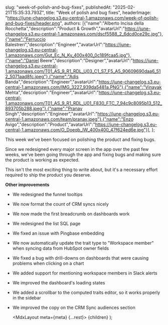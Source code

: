   

  slug: "week-of-polish-and-bug-fixes",
  publishedAt: "2025-02-21T15:35:33.793Z",
  title: "Week of polish and bug fixes",
  headerImage: "https://june-changelog.s3.eu-central-1.amazonaws.com/week-of-polish-and-bug-fixes/header.png",
  authors: [{"name":"Alberto Incisa della Rocchetta","description":"Product & Growth","avatarUrl":"https://june-changelog.s3.eu-central-1.amazonaws.com/dscf5588_2_6dcd0ce29c.jpg"},{"name":"Ferruccio Balestreri","description":"Engineer","avatarUrl":"https://june-changelog.s3.eu-central-1.amazonaws.com/Gut_Ec_N_Ky_400x400_0c189fcaa5.jpg"},{"name":"Daniel Beere","description":"Designer","avatarUrl":"https://june-changelog.s3.eu-central-1.amazonaws.com/T01_AS_9_R1_RDL_U03_C1_S7_F5_A5_90609690daa6_512_5071aad8fc.jpeg"},{"name":"Adis Banda","description":"Engineer","avatarUrl":"https://june-changelog.s3.eu-central-1.amazonaws.com/IMG_3227_939da5481a.PNG"},{"name":"Vinayak Mehta","description":"Engineer","avatarUrl":"https://june-changelog.s3.eu-central-1.amazonaws.com/T01_AS_9_R1_RDL_U01_F830_FTC_7_94c9c8095b13_512_893705b288.jpeg"},{"name":"Pranav Singh","description":"Engineer","avatarUrl":"https://june-changelog.s3.eu-central-1.amazonaws.com/team/pranav.jpeg"},{"name":"Enzo Avigo","description":"Product","avatarUrl":"https://june-changelog.s3.eu-central-1.amazonaws.com/O_Doeqb_IW_400x400_47f624ed6e.jpg"}],
};

This week we've been focused on polishing the product and fixing bugs.

Since we redesigned every major screen in the app over the past few weeks, we've been going through the app and fixing bugs and making sure the product is working as expected.

This isn't the most exciting thing to write about, but it's a necessary effort required to ship the product you deserve.

**Other improvements**

- We redesigned the funnel tooltips
- We now format the count of CRM syncs nicely
- We now made the first breadcrumb on dashboards work
- We redesigned the list SQL page
- We fixed an issue with Pingbase embedding
- We now automatically update the trait type to "Workspace member" when syncing data from HubSpot owner fields
- We fixed a bug with drill-downs on dashboards that were causing problems when clicking on a chart
- We added support for mentioning workspace members in Slack alerts
- We improved the dashboard's loading states
- We added a scrollbar to the computed traits editor, so it works properly in the sidebar
- We improved the copy on the CRM Sync audiences section




  <MdxLayout meta={meta} {...rest}>
    {children}
  </MdxLayout>
);
